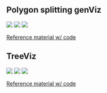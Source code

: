 <!--Text comment--> 
## Polygon splitting genViz

![](/img/Polygon-splitting-genViz_1.png)
![](/img/Polygon-splitting-genViz_2.png)
![](/img/Polygon-splitting-genViz_3.png)

[Reference material w/ code](https://github.com/EmilHvitfeldt/Polygon-splitting-genViz)

## TreeViz

![](/img/treeViz-1.png)
![](/img/treeViz-2.png)
![](/img/treeViz-3.png)

[Reference material w/ code](https://github.com/EmilHvitfeldt/Tree-GenViz)